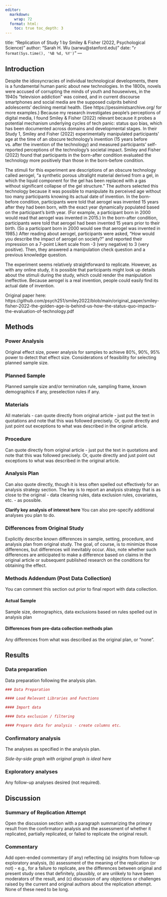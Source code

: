 ```yaml
---
editor: 
  markdown: 
    wrap: 72
  format: html: 
    toc: true toc_depth: 3
---
```


title: "Replication of Study 1 by Smiley & Fisher (2022, Psychological
Science)" author: "Sarah H. Wu (sarwu\@stanford.edu)" date:
"`r format(Sys.time(), '%B %d, %Y')`" 
---

<!-- Replication reports should all use this template to standardize reporting across projects.  These reports will be public supplementary materials that accompany the summary report(s) of the aggregate results. -->

## Introduction

Despite the idiosyncracies of individual technological developments, there
is a fundamental human panic about new technologies. In the 1800s, novels were accused of corrupting the minds of youth and housewives, in the 1940s "television addiction" was coined, and in current discourse smartphones and social media are the supposed culprits behind adolescents' declining mental health. (See https://pessimistsarchive.org/ for more examples.) Because my research investigates people's
perceptions of digital media, I found Smiley & Fisher (2022) relevant because it
probes a potential mechanism underlying cycles of tech panic:
status quo bias, which has been documented across domains and developmental stages. In their Study 1, Smiley and Fisher (2022) experimentally manipulated participants' age at the time of an
obscure technology's invention (15 years before vs. after the invention
of the technology) and measured participants' self-reported perceptions
of the technology's societal impact. Smiley and Fisher (2022) found that
participants in the born-after condition evaluated the technology more
positively than those in the born-before condition.

The stimuli for this experiment are descriptions of an obscure technology called aerogel, "a synthetic porous ultralight material derived from a gel, in which the liquid component for the gel has been replaced with a gas without significant collapse of the gel structure." The authors selected this technology because it was possible to manipulate its perceived age without too many participants knowing its actual date of invention. In the born-before condition, participants were told that aerogel was invented 15 years after they had been born, with the exact year dynamically populated based on the participant's birth year. (For example, a participant born in 2000 would read that aerogel was invented in 2015.) In the born-after condition, participants were told that aerogel had been invented 15 years prior to their birth. (So a participant born in 2000 would see that aerogel was invented in 1985.) After reading about aerogel, participants were asked, "How would you describe the impact of aerogel on society?" and reported their impression on a 7-point Likert scale from -3 (very negative) to 3 (very positive). Then, they answered a manipulation check question and a previous knowledge question.

The experiment seems relatively straightforward to replicate. However, as with any online study, it is possible that participants might look up details about the stimuli during the study, which could render the manipulation ineffective. Because aerogel is a real invention, people could easily find its actual date of invention.

Original paper here: https://github.com/psych251/smiley2022/blob/main/original_paper/smiley-fisher-2022-the-golden-age-is-behind-us-how-the-status-quo-impacts-the-evaluation-of-technology.pdf

## Methods

### Power Analysis

Original effect size, power analysis for samples to achieve 80%, 90%,
95% power to detect that effect size. Considerations of feasibility for
selecting planned sample size.

### Planned Sample

Planned sample size and/or termination rule, sampling frame, known
demographics if any, preselection rules if any.

### Materials

All materials - can quote directly from original article - just put the
text in quotations and note that this was followed precisely. Or, quote
directly and just point out exceptions to what was described in the
original article.

### Procedure

Can quote directly from original article - just put the text in
quotations and note that this was followed precisely. Or, quote directly
and just point out exceptions to what was described in the original
article.

### Analysis Plan

Can also quote directly, though it is less often spelled out effectively
for an analysis strategy section. The key is to report an analysis
strategy that is as close to the original - data cleaning rules, data
exclusion rules, covariates, etc. - as possible.

**Clarify key analysis of interest here** You can also pre-specify
additional analyses you plan to do.

### Differences from Original Study

Explicitly describe known differences in sample, setting, procedure, and
analysis plan from original study. The goal, of course, is to minimize
those differences, but differences will inevitably occur. Also, note
whether such differences are anticipated to make a difference based on
claims in the original article or subsequent published research on the
conditions for obtaining the effect.

### Methods Addendum (Post Data Collection)

You can comment this section out prior to final report with data
collection.

#### Actual Sample

Sample size, demographics, data exclusions based on rules spelled out in
analysis plan

#### Differences from pre-data collection methods plan

Any differences from what was described as the original plan, or “none”.

## Results

### Data preparation

Data preparation following the analysis plan.

```r
### Data Preparation

#### Load Relevant Libraries and Functions

#### Import data

#### Data exclusion / filtering

#### Prepare data for analysis - create columns etc.
```

### Confirmatory analysis

The analyses as specified in the analysis plan.

*Side-by-side graph with original graph is ideal here*

### Exploratory analyses

Any follow-up analyses desired (not required).

## Discussion

### Summary of Replication Attempt

Open the discussion section with a paragraph summarizing the primary
result from the confirmatory analysis and the assessment of whether it
replicated, partially replicated, or failed to replicate the original
result.

### Commentary

Add open-ended commentary (if any) reflecting (a) insights from
follow-up exploratory analysis, (b) assessment of the meaning of the
replication (or not) - e.g., for a failure to replicate, are the
differences between original and present study ones that definitely,
plausibly, or are unlikely to have been moderators of the result, and
(c) discussion of any objections or challenges raised by the current and
original authors about the replication attempt. None of these need to be
long.
